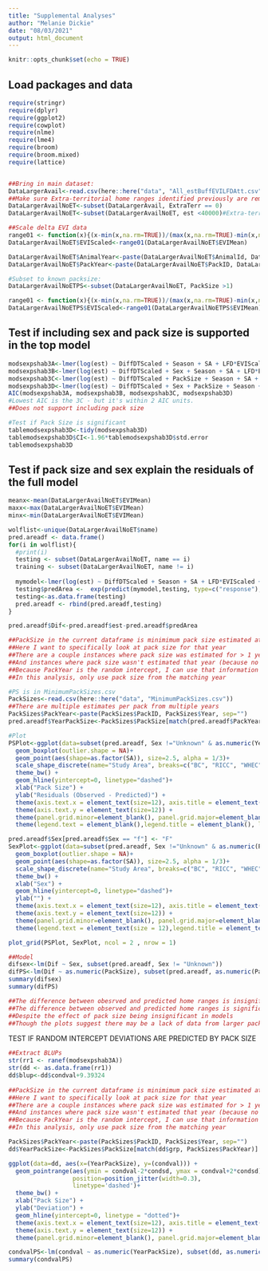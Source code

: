 ---
title: "Supplemental Analyses"
author: "Melanie Dickie"
date: "08/03/2021"
output: html_document
---

```{r setup, include=FALSE}
knitr::opts_chunk$set(echo = TRUE)
```

## Load packages and data


```{r message=FALSE, warning=FALSE}
require(stringr)
require(dplyr)
require(ggplot2)
require(cowplot)
require(nlme)
require(lme4)
require(broom)
require(broom.mixed)
require(lattice)


##Bring in main dataset:
DataLargerAvail<-read.csv(here::here("data", "All_estBuffEVILFDAtt.csv"))
##Make sure Extra-territorial home ranges identified previously are removed
DataLargerAvailNoET<-subset(DataLargerAvail, ExtraTerr == 0)
DataLargerAvailNoET<-subset(DataLargerAvailNoET, est <40000)#Extra-territorial movement also

##Scale delta EVI data
range01 <- function(x){(x-min(x,na.rm=TRUE))/(max(x,na.rm=TRUE)-min(x,na.rm=TRUE))}
DataLargerAvailNoET$EVIScaled<-range01(DataLargerAvailNoET$EVIMean)

DataLargerAvailNoET$AnimalYear<-paste(DataLargerAvailNoET$AnimalId, DataLargerAvailNoET$Year, sep="")
DataLargerAvailNoET$PackYear<-paste(DataLargerAvailNoET$PackID, DataLargerAvailNoET$Year, sep="")

#Subset to known packsize:
DataLargerAvailNoETPS<-subset(DataLargerAvailNoET, PackSize >1)

range01 <- function(x){(x-min(x,na.rm=TRUE))/(max(x,na.rm=TRUE)-min(x,na.rm=TRUE))}
DataLargerAvailNoETPS$EVIScaled<-range01(DataLargerAvailNoETPS$EVIMean)
```

## Test if including sex and pack size is supported in the top model


```{r message=FALSE, warning=FALSE}
modsexpshab3A<-lmer(log(est) ~ DiffDTScaled + Season + SA + LFD*EVIScaled + (1|PackYear), REML=FALSE, data = DataLargerAvailNoETPS)
modsexpshab3B<-lmer(log(est) ~ DiffDTScaled + Sex + Season + SA + LFD*EVIScaled + (1|PackYear), REML=FALSE, data = DataLargerAvailNoETPS)
modsexpshab3C<-lmer(log(est) ~ DiffDTScaled + PackSize + Season + SA + LFD*EVIScaled + (1|PackYear), REML=FALSE, data = DataLargerAvailNoETPS)
modsexpshab3D<-lmer(log(est) ~ DiffDTScaled + Sex + PackSize + Season + SA + LFD*EVIScaled + (1|PackYear), REML=FALSE, data = DataLargerAvailNoETPS)
AIC(modsexpshab3A, modsexpshab3B, modsexpshab3C, modsexpshab3D)
#Lowest AIC is the 3C - but it's within 2 AIC units.
##Does not support including pack size

#Test if Pack Size is significant
tablemodsexpshab3D<-tidy(modsexpshab3D)
tablemodsexpshab3D$CI<-1.96*tablemodsexpshab3D$std.error
tablemodsexpshab3D

```

## Test if pack size and sex explain the residuals of the full model
```{r message=FALSE, warning=FALSE}
meanx<-mean(DataLargerAvailNoET$EVIMean)
maxx<-max(DataLargerAvailNoET$EVIMean)
minx<-min(DataLargerAvailNoET$EVIMean)

wolflist<-unique(DataLargerAvailNoET$name)
pred.areadf <- data.frame()
for(i in wolflist){
  #print(i)
  testing <- subset(DataLargerAvailNoET, name == i)
  training <- subset(DataLargerAvailNoET, name != i)
  
  mymodel<-lmer(log(est) ~ DiffDTScaled + Season + SA + LFD*EVIScaled + (1|PackYear), REML=FALSE, data = training)
  testing$predArea <-  exp(predict(mymodel,testing, type=c("response"), re.form= ~(1|PackYear), allow.new.levels = TRUE))
  testing<-as.data.frame(testing)
  pred.areadf <- rbind(pred.areadf,testing)
}

pred.areadf$Dif<-pred.areadf$est-pred.areadf$predArea

##PackSize in the current dataframe is minimimum pack size estimated at capture
##Here I want to specifically look at pack size for that year
##There are a couple instances where pack size was estimated for > 1 year (because multiple captures)
##And instances where pack size wasn't estimated that year (because no captures)
##Because PackYear is the random intercept, I can use that information here
##In this analysis, only use pack size from the matching year

#PS is in MinimumPackSizes.csv
PackSizes<-read.csv(here::here("data", "MinimumPackSizes.csv"))
##There are multiple estimates per pack from multiple years
PackSizes$PackYear<-paste(PackSizes$PackID, PackSizes$Year, sep="")
pred.areadf$YearPackSize<-PackSizes$PackSize[match(pred.areadf$PackYear, PackSizes$PackYear)]

#Plot
PSPlot<-ggplot(data=subset(pred.areadf, Sex !="Unknown" & as.numeric(YearPackSize) <13), aes(x=as.factor(YearPackSize), y=(Dif))) +
  geom_boxplot(outlier.shape = NA)+
  geom_point(aes(shape=as.factor(SA)), size=2.5, alpha = 1/3)+
  scale_shape_discrete(name="Study Area", breaks=c("BC", "RICC", "WHEC", "SK"), solid=F)+
  theme_bw() +  
  geom_hline(yintercept=0, linetype="dashed")+
  xlab("Pack Size") +
  ylab("Residuals (Observed - Predicted)") +
  theme(axis.text.x = element_text(size=12), axis.title = element_text(size=14) ) + 
  theme(axis.text.y = element_text(size=12)) + 
  theme(panel.grid.minor=element_blank(), panel.grid.major=element_blank()) + 
  theme(legend.text = element_blank(),legend.title = element_blank(), legend.position="top", legend.box = "vertical")

pred.areadf$Sex[pred.areadf$Sex == "f"] <- "F"
SexPlot<-ggplot(data=subset(pred.areadf, Sex !="Unknown" & as.numeric(PackSize) <13), aes(x=(Sex), y=(Dif))) +
  geom_boxplot(outlier.shape = NA)+
  geom_point(aes(shape=as.factor(SA)), size=2.5, alpha = 1/3)+
  scale_shape_discrete(name="Study Area", breaks=c("BC", "RICC", "WHEC", "SK"), labels = c("BC", "AB NE", "AB N", "SK"), solid=F)+
  theme_bw() +  
  xlab("Sex") +
  geom_hline(yintercept=0, linetype="dashed")+
  ylab("") +
  theme(axis.text.x = element_text(size=12), axis.title = element_text(size=14) ) + 
  theme(axis.text.y = element_text(size=12)) + 
  theme(panel.grid.minor=element_blank(), panel.grid.major=element_blank()) + 
  theme(legend.text = element_text(size = 12),legend.title = element_text(size = 14), legend.position="top", legend.box = "vertical")

plot_grid(PSPlot, SexPlot, ncol = 2 , nrow = 1)

##Model
difsex<-lm(Dif ~ Sex, subset(pred.areadf, Sex != "Unknown"))
difPS<-lm(Dif ~ as.numeric(PackSize), subset(pred.areadf, as.numeric(PackSize) >0))
summary(difsex)
summary(difPS)

##The difference between obesrved and predicted home ranges is insignificantly larger for females than males
##The difference between observed and predicted home ranges is significantly larger as pack size increases
##Despite the effect of pack size being insignificant in models
##Though the plots suggest there may be a lack of data from larger packs
```

TEST IF RANDOM INTERCEPT DEVIATIONS ARE PREDICTED BY PACK SIZE
```{r message=FALSE, warning=FALSE}
##Extract BLUPs
str(rr1 <- ranef(modsexpshab3A))
str(dd <- as.data.frame(rr1))
dd$blup<-dd$condval+9.39324
 
##PackSize in the current dataframe is minimimum pack size estimated at capture
##Here I want to specifically look at pack size for that year
##There are a couple instances where pack size was estimated for > 1 year (because multiple captures)
##And instances where pack size wasn't estimated that year (because no captures)
##Because PackYear is the random intercept, I can use that information here
##In this analysis, only use pack size from the matching year

PackSizes$PackYear<-paste(PackSizes$PackID, PackSizes$Year, sep="")
dd$YearPackSize<-PackSizes$PackSize[match(dd$grp, PackSizes$PackYear)]

ggplot(data=dd, aes(x=(YearPackSize), y=(condval))) +
  geom_pointrange(aes(ymin = condval-2*condsd, ymax = condval+2*condsd), 
                  position=position_jitter(width=0.3), 
                  linetype='dashed')+
  theme_bw() +  
  xlab("Pack Size") +
  ylab("Deviation") +
  geom_hline(yintercept=0, linetype = "dotted")+
  theme(axis.text.x = element_text(size=12), axis.title = element_text(size=14) ) + 
  theme(axis.text.y = element_text(size=12)) + 
  theme(panel.grid.minor=element_blank(), panel.grid.major=element_blank())

condvalPS<-lm(condval ~ as.numeric(YearPackSize), subset(dd, as.numeric(YearPackSize) >0))
summary(condvalPS)
```

